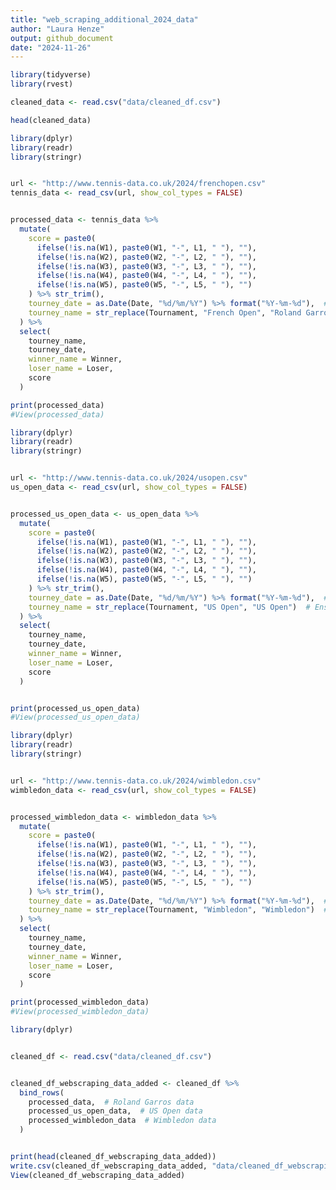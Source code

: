 ```yaml
---
title: "web_scraping_additional_2024_data"
author: "Laura Henze"
output: github_document
date: "2024-11-26"
---
```


```r
library(tidyverse)
library(rvest)
```


```r
cleaned_data <- read.csv("data/cleaned_df.csv")

head(cleaned_data)
```

```r

library(dplyr)
library(readr)
library(stringr)


url <- "http://www.tennis-data.co.uk/2024/frenchopen.csv"
tennis_data <- read_csv(url, show_col_types = FALSE)


processed_data <- tennis_data %>%
  mutate(
    score = paste0(
      ifelse(!is.na(W1), paste0(W1, "-", L1, " "), ""),
      ifelse(!is.na(W2), paste0(W2, "-", L2, " "), ""),
      ifelse(!is.na(W3), paste0(W3, "-", L3, " "), ""),
      ifelse(!is.na(W4), paste0(W4, "-", L4, " "), ""),
      ifelse(!is.na(W5), paste0(W5, "-", L5, " "), "")
    ) %>% str_trim(),
    tourney_date = as.Date(Date, "%d/%m/%Y") %>% format("%Y-%m-%d"),  # Format date to match your existing data
    tourney_name = str_replace(Tournament, "French Open", "Roland Garros")  # Rename tournament
  ) %>%
  select(
    tourney_name,
    tourney_date,
    winner_name = Winner,
    loser_name = Loser,
    score
  )

print(processed_data)
#View(processed_data)

```

```r
library(dplyr)
library(readr)
library(stringr)


url <- "http://www.tennis-data.co.uk/2024/usopen.csv"
us_open_data <- read_csv(url, show_col_types = FALSE)


processed_us_open_data <- us_open_data %>%
  mutate(
    score = paste0(
      ifelse(!is.na(W1), paste0(W1, "-", L1, " "), ""),
      ifelse(!is.na(W2), paste0(W2, "-", L2, " "), ""),
      ifelse(!is.na(W3), paste0(W3, "-", L3, " "), ""),
      ifelse(!is.na(W4), paste0(W4, "-", L4, " "), ""),
      ifelse(!is.na(W5), paste0(W5, "-", L5, " "), "")
    ) %>% str_trim(),
    tourney_date = as.Date(Date, "%d/%m/%Y") %>% format("%Y-%m-%d"),  # Format date to match your existing data
    tourney_name = str_replace(Tournament, "US Open", "US Open")  # Ensure tournament name is consistent
  ) %>%
  select(
    tourney_name,
    tourney_date,
    winner_name = Winner,
    loser_name = Loser,
    score
  )


print(processed_us_open_data)
#View(processed_us_open_data)
```

```r
library(dplyr)
library(readr)
library(stringr)


url <- "http://www.tennis-data.co.uk/2024/wimbledon.csv"
wimbledon_data <- read_csv(url, show_col_types = FALSE)


processed_wimbledon_data <- wimbledon_data %>%
  mutate(
    score = paste0(
      ifelse(!is.na(W1), paste0(W1, "-", L1, " "), ""),
      ifelse(!is.na(W2), paste0(W2, "-", L2, " "), ""),
      ifelse(!is.na(W3), paste0(W3, "-", L3, " "), ""),
      ifelse(!is.na(W4), paste0(W4, "-", L4, " "), ""),
      ifelse(!is.na(W5), paste0(W5, "-", L5, " "), "")
    ) %>% str_trim(),
    tourney_date = as.Date(Date, "%d/%m/%Y") %>% format("%Y-%m-%d"),  # Format date to match your existing data
    tourney_name = str_replace(Tournament, "Wimbledon", "Wimbledon")  # Ensure tournament name is consistent
  ) %>%
  select(
    tourney_name,
    tourney_date,
    winner_name = Winner,
    loser_name = Loser,
    score
  )

print(processed_wimbledon_data)
#View(processed_wimbledon_data)

```



```r

library(dplyr)


cleaned_df <- read.csv("data/cleaned_df.csv")


cleaned_df_webscraping_data_added <- cleaned_df %>%
  bind_rows(
    processed_data,  # Roland Garros data
    processed_us_open_data,  # US Open data
    processed_wimbledon_data  # Wimbledon data
  )


print(head(cleaned_df_webscraping_data_added))
write.csv(cleaned_df_webscraping_data_added, "data/cleaned_df_webscraping_data_added.csv", row.names = FALSE)
View(cleaned_df_webscraping_data_added)
```























